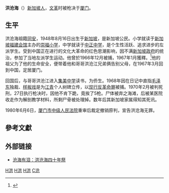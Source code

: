 '''洪沧海'''（{{Bd|1948年|8月16日|1970年|2月27日}}）[[新加坡人|新加坡人]]，[[文革|文革]]时被枪决于[[厦门|厦门]]。

==生平==

洪沧海祖籍[[同安|同安]]，1948年8月16日出生于[[新加坡|新加坡]]，是新加坡公民。小学就读于[[新加坡福建会馆|新加坡福建会馆]]主办的[[崇福小学|崇福小学]]，中学就读于[[中正中学|中正中学]]，是个生性活跃、追求进步的左派学生。受到中国正在进行的文化大革命的红色思潮影响，因不满[[新加坡政府|新加坡政府]]的统治，参加了当地左派学生运动。他曾於1966年12月被捕，1967年1月獲釋。<ref>{{Cite web | url=https://uprdoc.ohchr.org/uprweb/downloadfile.aspx?filename=2208&file=Annexe1 | title=Political Detainees in Singapore, 1950-2013 | website=[[聯合國人權事務高級專員辦事處|聯合國人權事務高級專員辦事處]] | page=18 | access-date=2019-04-07 | archive-date=2019-04-07 | archive-url=https://web.archive.org/web/20190407031347/https://uprdoc.ohchr.org/uprweb/downloadfile.aspx?filename=2208&file=Annexe1 | dead-url=no }}</ref>他的祖父为了他的生命安全，便带着他和哥哥洪沧江兄弟俩告别父母，在1967年3月回到中国，定居厦门。

回国后，与哥哥洪沧江进入[[集美中学|集美中学]]读书，为侨生。1968年因在日记中直指[[毛泽东|毛泽东]]独裁、[[样板戏|样板戏]]是为[[江青|江青]]个人树碑立传，以[[现行反革命罪|现行反革命罪]]被捕。1970年2月被判死刑，27日执行枪决时，因他不肯下跪，竟挨了5枪。尸体被弃之海滩，后被某医院收走作为解剖教学材料，所剩尸骨被处理掉。数年后其新加坡家属得知其死讯。

1980年6月6日，[[福建省厦门市中级人民法院|厦门市中级人民法院]]重审后裁定撤销原判，宣告洪沧海无罪。

==參考文獻==
{{Reflist}}

==外部链接==
* [http://blog.xmnn.cn/?uid-12968-action-viewspace-itemid-597867 沧海有泪：洪沧海四十年祭] {{Wayback|url=http://blog.xmnn.cn/?uid-12968-action-viewspace-itemid-597867 |date=20160304133611 }}

[[Category:被中华人民共和国枪决的死刑犯|H洪]]
[[Category:文革受难者|H洪]]
[[Category:新加坡华人|H洪]]
[[Category:洪姓|C沧]]